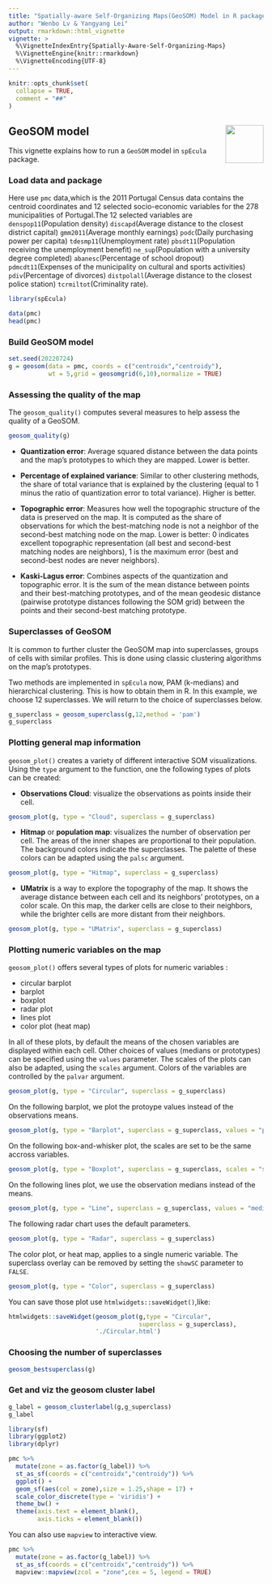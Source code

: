 ```yaml
---
title: "Spatially-aware Self-Organizing Maps(GeoSOM) Model in R package spEcula"
author: "Wenbo Lv & Yangyang Lei"
output: rmarkdown::html_vignette
vignette: >
  %\VignetteIndexEntry{Spatially-Aware-Self-Organizing-Maps}
  %\VignetteEngine{knitr::rmarkdown}
  %\VignetteEncoding{UTF-8}
---
```


```r
knitr::opts_chunk$set(
  collapse = TRUE,
  comment = "##"
)
```

##  GeoSOM model <img src="../man/figures/logo.png" align="right" height="75"/>

This vignette explains how to run a `GeoSOM` model in `spEcula` package.

### Load data and package

Here use `pmc` data,which is the 2011 Portugal Census data contains the centroid coordinates and 12 selected socio-economic variables for the 278 municipalities of Portugal.The 12 selected variables are `denspop11`(Population density) `discapd`(Average distance to the closest district capital) `gmm2011`(Average monthly earnings) `podc`(Daily purchasing power per capita) `tdesmp11`(Unemployment rate) `pbsdt11`(Population receiving the unemployment benefit) `ne_sup`(Population with a university degree completed) `abanesc`(Percentage of school dropout) `pdmcdt11`(Expenses of the municipality on cultural and sports activities)
`pdiv`(Percentage of divorces) `distpolall`(Average distance to the closest police station) `tcrmiltot`(Criminality rate).

```r
library(spEcula)

data(pmc)
head(pmc)
```

### Build GeoSOM model

```r
set.seed(20220724)
g = geosom(data = pmc, coords = c("centroidx","centroidy"), 
           wt = 5,grid = geosomgrid(6,10),normalize = TRUE)
```

### Assessing the quality of the map

The ```geosom_quality()``` computes several measures to help assess the quality of a GeoSOM.

```r
geosom_quality(g)
```


* **Quantization error**: Average squared distance between the data points and the map's prototypes to which they are mapped. Lower is better.

* **Percentage of explained variance**: Similar to other clustering methods, the share of total variance that is explained by the clustering (equal to 1 minus the ratio of quantization error to total variance). Higher is better.

* **Topographic error**: Measures how well the topographic structure of the data is preserved on the map. It is computed as the share of observations for which the best-matching node is not a neighbor of the second-best matching node on the map. Lower is better: 0 indicates excellent topographic representation (all best and second-best matching nodes are neighbors), 1 is the maximum error (best and second-best nodes are never neighbors).

* **Kaski-Lagus error**: Combines aspects of the quantization and topographic error. It is the sum of the mean distance between points and their best-matching prototypes, and of the mean geodesic distance (pairwise prototype distances following the SOM grid) between the points and their second-best matching prototype.

### Superclasses of GeoSOM

It is common to further cluster the GeoSOM map into superclasses, groups of cells with similar profiles. This is done using classic clustering algorithms on the map's prototypes.

Two methods are implemented in `spEcula` now, PAM (k-medians) and hierarchical clustering. This is how to obtain them in R. In this example, we choose 12 superclasses. We will return to the choice of superclasses below.

```r
g_superclass = geosom_superclass(g,12,method = 'pam')
g_superclass
```

### Plotting general map information

```geosom_plot()``` creates a variety of different interactive SOM visualizations. 
Using the ```type``` argument to the function, one the following types of plots can be created:

* **Observations Cloud**: visualize the observations as points inside their cell.

```r
geosom_plot(g, type = "Cloud", superclass = g_superclass)
```

* **Hitmap** or **population map**: visualizes the number of observation per cell. The areas of the inner shapes are proportional to their population.  
The background colors indicate the superclasses. The palette of these colors can be adapted using the ```palsc``` argument.

```r
geosom_plot(g, type = "Hitmap", superclass = g_superclass)
```


* **UMatrix** is a way to explore the topography of the map. It shows the average distance between each cell and its neighbors' prototypes, on a color scale. On this map, the darker cells are close to their neighbors, while the brighter cells are more distant from their neighbors.

```r
geosom_plot(g, type = "UMatrix", superclass = g_superclass)
```


### Plotting numeric variables on the map

```geosom_plot()``` offers several types of plots for numeric variables : 

* circular barplot
* barplot
* boxplot
* radar plot
* lines plot
* color plot (heat map)

In all of these plots, by default the means of the chosen variables are displayed within each cell. Other choices of values (medians or prototypes) can be specified using the ```values``` parameter. The scales of the plots can also be adapted, using the ```scales``` argument. Colors of the variables are controlled by the ```palvar``` argument.

```r
geosom_plot(g, type = "Circular", superclass = g_superclass)
```

On the following barplot, we plot the protoype values instead of the observations means.

```r
geosom_plot(g, type = "Barplot", superclass = g_superclass, values = "prototypes") 
```

On the following box-and-whisker plot, the scales are set to be the same accross variables.

```r
geosom_plot(g, type = "Boxplot", superclass = g_superclass, scales = "same") 
```

On the following lines plot, we use the observation medians instead of the means.

```r
geosom_plot(g, type = "Line", superclass = g_superclass, values = "median") 
```

The following radar chart uses the default parameters.

```r
geosom_plot(g, type = "Radar", superclass = g_superclass) 
```

The color plot, or heat map, applies to a single numeric variable. The superclass overlay can be removed by setting the ```showSC``` parameter to ```FALSE```.

```r
geosom_plot(g, type = "Color", superclass = g_superclass) 
```

You can save those plot use `htmlwidgets::saveWidget()`,like:

```r
htmlwidgets::saveWidget(geosom_plot(g,type = "Circular",
                                    superclass = g_superclass),
                        './Circular.html')
```

### Choosing the number of superclasses

```r
geosom_bestsuperclass(g)
```

### Get and viz the geosom cluster label

```r
g_label = geosom_clusterlabel(g,g_superclass)
g_label
```

```r
library(sf)
library(ggplot2)
library(dplyr)

pmc %>% 
  mutate(zone = as.factor(g_label)) %>% 
  st_as_sf(coords = c("centroidx","centroidy")) %>% 
  ggplot() +
  geom_sf(aes(col = zone),size = 1.25,shape = 17) +
  scale_color_discrete(type = 'viridis') +
  theme_bw() +
  theme(axis.text = element_blank(),
        axis.ticks = element_blank())
```

You can also use `mapview` to interactive view.

```r
pmc %>% 
  mutate(zone = as.factor(g_label)) %>% 
  st_as_sf(coords = c("centroidx","centroidy")) %>% 
  mapview::mapview(zcol = "zone",cex = 5, legend = TRUE)
```
